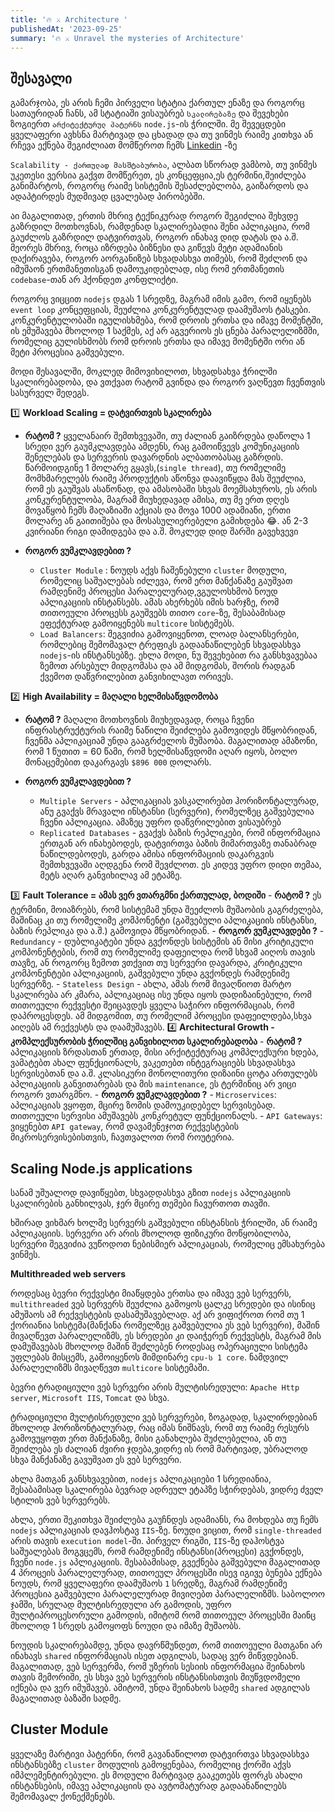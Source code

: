 ```yaml
---
title: '🔥 ⚔️ Architecture '
publishedAt: '2023-09-25'
summary: '🔥 ⚔️ Unravel the mysteries of Architecture'
---
```


## შესავალი
გამარჯობა, ეს არის ჩემი პირველი სტატია ქართულ ენაზე და როგორც სათაურიდან ჩანს, ამ სტატიაში
ვისაუბრებ `სკალირებაზე` და შევეხები ზოგიერთ `არქიტექტურულ პატერნს` `node.js`-ის ჭრილში. მე შევეცდები ყველაფერი ავხსნა მარტივად და ცხადად და თუ ვინმეს რაიმე კითხვა ან რჩევა ექნება
შეგიძლიათ მომწეროთ ჩემს [Linkedin]() -ზე

`Scalability - ქართულად მასშტაბურობა`, ალბათ სწორად ვამბობ, თუ ვინმეს უკეთესი ვერსია გაქვთ მომწერეთ, ეს კონცეფცია,ეს ტერმინი,შეიძლება
განიმარტოს, როგორც რაიმე სისტემის შესაძლებლობა, გაიზარდოს და ადაპტირდეს მუდმივად ცვალებად პირობებში. 

აი მაგალითად, ერთის მხრივ ტექნიკურად როგორ შეგიძლია შეხვდე გაზრდილ მოთხოვნას, რამდენად სკალირებადია შენი აპლიკაცია, რომ გაუძლოს გაზრდილ დატვირთვას, როგორ ინახავ დიდ დატას და ა.შ.
მეორეს მხრივ, როცა იზრდება ბიზნესი და გიწევს მეტი ადამიანის დაქირავება, როგორ აორგანიზებ სხვადასხვა თიმებს, რომ შეძლონ და იმუშაონ ერთმანეთისგან დამოუკიდებლად, ისე რომ ერთმანეთის `codebase`-თან
არ ჰქონდეთ კონფლიქტი.


როგორც ვიცცით `nodejs` დგას 1 სრედზე, მაგრამ იმის გამო, რომ იყენებს `event loop` კონცეფციას, შეუძლია კონკურენტულად დაამუშაოს ტასკები. კონკურენტულობაში იგულისხმება, რომ დროის ერთსა და იმავე მომენტში,
ის ემუშავება მხოლოდ 1 საქმეს, აქ არ აგვერიოს ეს ცნება პარალელიზმში, რომელიც გულისხმობს რომ დროის ერთსა და იმავე მომენტში ორი ან მეტი პროცესია გაშვებული.

მოდი შესავალში, მოკლედ მიმოვიხილოთ, სხვადსახვა ჭრილში სკალირებადობა, და ვთქვათ რატომ გვინდა და როგორ ვაღწევთ ჩვენთვის სასურველ შედეგს.

 1️⃣ __Workload Scaling = დატვირთვის სკალირება__

  - __რატომ ?__
  ყველანაირ შემთხვევაში, თუ ძალიან გაიზრდება დაწოლა 1 სრედი ვერ გაუმკლავდება ამდენს, რაც გამოიწვევს კომუნიკაციის შენელებას და სერვერის დავარდნის ალბათობასაც გაზრდის.
  წარმოიდგინე 1 მოლარე გყავს,(`single thread`), თუ რომელიმე მომხმარელებს რაიმე პროდუქტის აწონვა დაავიწყდა მას შეუძლია, რომ ეს გაუშვას ასაწონად, და ამასობაში სხვას მოემსახუროს, ეს არის კონკურენტულობა, მაგრამ
  მიუხედავად ამისა, თუ მე ერთ დღეს მოვაწყობ ჩემს მაღაზიაში აქციას და მოვა 1000 ადამიანი, ერთი მოლარე ან გაითიშება და მოსასულიერებელი გამიხდება 😂. ან 2-3 კვირიანი რიგი დამიდგება და ა.შ. მოკლედ დიდ შარში გავეხვევი
 
  - __როგორ ვუმკლავდებით ?__
     - `Cluster Module` : ნოუდს აქვს ჩაშენებული `cluster` მოდული, რომელიც საშუალებას იძლევა, რომ ერთ მანქანაზე გაუშვათ რამდენიმე პროცესი პარალელურად,ვგულოსხმობ ნოუდ აპლიკაციის ინსტანსებს. ამას ახერხებს იმის ხარჯზე, რომ თითოეული პროცესს გაუშვებს თითო `core`-ზე, შესაბამისად ეფექტურად გამოიყენებს `multicore` სისტემებს.
     - `Load Balancers`: შეგვიძია გამოვიყენოთ, ლოად ბალანსერები, რომლებიც შემომავალ ტრეფიკს გადაანაწილებენ სხვადასხვა `nodejs`-ის ინსტანსებზე. ეხლა მოდი, ნუ შევეხებით რა განსხვავებაა ზემოთ არსებულ მიდგომასა და ამ მიდგომას, შორის რადგან ქვემოთ დაწვრილებით განვიხილავთ ორივეს.

 2️⃣ __High Availability = მაღალი ხელმისაწვდომობა__ 

  - **რატომ ?**
  მაღალი მოთხოვნის მიუხედავად, როცა ჩვენი ინფრასტრუქტურის რაიმე ნაწილი შეიძლება გამოვიდეს მწყობრიდან, ჩვენმა აპლიკაციამ უნდა გააგრძელოს მუშაობა. მაგალითად ამაზონი, რომ 1 წუთით = 60 წამი, რომ ხელმისაწვდომი აღარ იყოს, ბოლო მონაცემებით დაკარგავს `$896 000` დოლარს.

  - **როგორ ვუმკლავდებით ?**
    - `Multiple Servers` - აპლიკაციას ვასკალირებთ ჰორიზონტალურად, ანუ გვაქვს მრავალი ინსტანსი (სერვერი), რომელზეც გაშვებულია ჩვენი აპლიკაცია. ამაზეც უფრო დაწვრილებით ვისაუბრებ
    - `Replicated Databases` - გვაქვს ბაზის რეპლიკები, რომ ინფორმაცია ერთგან არ ინახებოდეს, დატვირთვა ბაზის მიმართვაზე თანაბრად ნაწილდებოდეს, გარდა ამისა ინფორმაციის დაკარგვის შემთხვევაში აღდგენა რომ შევძლოთ. ეს კიდევ უფრო დიდი თემაა, მეტს აღარ განვიხილავ ამ ეტაპზე.

  3️⃣ **Fault Tolerance = ამას ვერ ვთარგმნი ქართულად, ბოდიში**
    - **რატომ ?**
    ეს ტერმინი, მოიაზრებს, რომ სისტემამ უნდა შეეძლოს მუშაობის გაგრძელება, მაშინაც კი თუ რომელიმე კომპონენტი (გაშვებული აპლიკაციის ინსტანსი, ბაზის რეპლიკა და ა.შ.) გამოვიდა მწყობრიდან. 
    - **როგორ ვუმკლავდები ?**
     - `Redundancy` - დუბლიკატები უნდა გვქონდეს სისტემის ან მისი კრიტიკული კომპონენტების, რომ თუ რომელიმე დაფეილდა რომ სხვამ აიღოს თავის თავზე, ან როგორც ზემოთ ვთქვით თუ სერვერი დავარდა, კრიტიკული კომპონენტები აპლიკაციის, გაშვებული უნდა გვქონდეს რამდენიმე სერვერზე.
     - `Stateless Design` - ახლა, ამას რომ მივაღწიოთ მარტო სკალირება არ კმარა, აპლიკაციაც ისე უნდა იყოს დადიზაინებული, რომ თითოეული რექვესტი შეიცავდეს ყველა საჭირო ინფორმაციას, რომ დაპროცესდეს. ამ მიდგომით, თუ რომელიმ პროცესი დაფეილდება,სხვა აიღებს
     ამ რექვესტს და დაამუშავებს.
  4️⃣ __Architectural Growth - კომპლექსურობის ჭრილშიც განვიხილოთ სკალირებადობა__
    - **რატომ ?**
    აპლიკაციის ზრდასთან ერთად, მისი არქიტექტურაც კომპლექსური ხდება, ვამატებთ ახალ ფუნქციონალს, ვაკეთებთ ინტეგრაციებს სხვადასხვა სერვისებთან და ა.შ. კლასიკური მონოლითური დიზაინი ცოტა ართულებს აპლიკაციის განვითარებას და მის `maintenance`, ეს ტერმინიც არ ვიცი როგორ ვთარგმნო.
    - **როგორ ვუმკლავდებით ?**
     - `Microservices`: აპლიკაციას ვყოფთ, მცირე ზომის დამოუკიდებელ სერვისებად. თითოეული სერვისი ამუშავებს კონკრეტულ ფუნქციონალს.
     - `API Gateways`: ვიყენებთ `API gateway`, რომ დავამენეჯოთ რექვესტების მიკროსერვისებისთვის, ჩავთვალოთ რომ როუტერია.


## Scaling Node.js applications

სანამ უშუალოდ დავიწყებთ, სხვადდასხვა გზით `nodejs` აპლიკაციის სკალირების განხილვას, ჯერ მცირე თემები ჩავურთოთ თავში.

ხშირად ვიხმარ ხოლმე სერვერს გაშვებული ინსტანსის ჭრილში, ან რაიმე აპლიკაციის. სერვერი არ არის მხოლოდ ფიზიკური მოწყობილობა, სერვერი შეგვიძია ვუწოდოთ ნებისმიერ აპლიკაციას, რომელიც ემსახურება ვინმეს.

  **Multithreaded web servers**

როდესაც ბევრი რექვესტი მიაწყდება ერთსა და იმავე ვებ სერვერს, `multithreaded` ვებ სერვერს შეუძლია გამოყოს ცალკე სრედები და ისინიც ამუშაოს ამ რექვესტების დასამუშავებლად. აქ არ ვიფიქროთ რომ  თუ 1 ქორიანია სისტემა(მანქანა რომელზეც გაშვებულია ეს ვებ სერვერი), 
მაშინ მივაღწევთ პარალელიზმს, ეს სრედები კი დაიჭერენ რექვესტს, მაგრამ მის დამუშავებას მხოლოდ მაშინ შეძლებენ როდესაც ოპერაციული სისტემა უფლებას მისცემს, გამოიყენოს მიმდინარე `cpu-ს 1 core`. ნამდვილ პარალელიზმს მივაღწევთ `multicore` სისტემაში.

ბევრი ტრადიციული ვებ სერვერი არის მულტისრედული:
`Apache Http server`, `Microsoft IIS`, `Tomcat` და სხვა.

ტრადიციული მულტისრედული ვებ სერვერები, ზოგადად, სკალირდებიან მხოლოდ ჰორიზონტალურად, რაც იმას ნიშნავს, რომ თუ რაიმე რესურს გამოვუყოფთ ერთ მანქანაზე, მისი განახლება შუძლებელია, ან თუ შეიძლება ეს ძალიან ძვირი ჯდება,ვიდრე ის რომ მარტივად, უბრალოდ
სხვა მანქანაზე გავუშვათ ეს ვებ სერვერი.

ახლა მათგან განსხვავებით, `nodejs` აპლიკაციები 1 სრედიანია, შესაბამისად სკალირება ბევრად ადრეულ ეტაპზე სჭირდებას, ვიდრე ძველ სტილის ვებ სერვერებს.

ახლა, ერთი შეკითხვა შეიძლება გაუჩნდეს ადამიანს, რა მოხდება თუ ჩემს `nodejs` აპლიკაციას დავჰოსტავ `IIS`-ზე. ნოუდი ვიცით, რომ `single-threaded` არის თავის `execution model`-ში. პირველ რიგში, `IIS`-ზე დაჰოსტვა საშუალებას მოგვცემს, 
რომ რამდენიმე ინსტანსი(პროცესი) გვქონდეს, ჩვენი `node.js` აპლიკაციის. შესაბამისად, გვექნება გაშვებული მაგალითად 4 პროცეის პარალელურად, თითოეულ პროცესში ისევ იგივე ბუნება ექნება ნოუდს, რომ ყველაფერი დაამუშაოს `1` სრედზე, მაგრამ რამდენიმე პროცესია გაშვებული პარალელურად მივიღებთ პარალელიზმს.
საბოლოო ჯამში, სრულად მულტისრედული არ გამოდის, უფრო მულტიპროცესორული გამოდის, იმიტომ რომ თითოეულ პროცესში მაინც მხოლოდ 1 სრედს გამოყოფს ნოუდი და იმაზე მუშაობს.

ნოუდის სკალირებამდე, უნდა დავრწმუნდეთ, რომ თითოეული მათგანი არ ინახავს `shared` ინფორმაციას ისეთ ადგილას, სადაც ვერ მიწვდებიან. მაგალითად, ვებ სერვერმა, რომ უზერის სესიის ინფორმაცია შეინახოს თავის მემორიში, 
ეს სხვა ვებ სერვერის ინსტანსისთვის მიუწვდომელი იქნება და ვერ იმუშავებ. ამიტომ, უნდა შეინახოს სადმე `shared` ადგილას მაგალითად ბაზაში სადმე.


## Cluster Module

ყველაზე მარტივი პატერნი, რომ გავანაწილოთ დატვირთვა სხვადასხვა ინსტანსებზე `cluster` მოდულის გამოყენებაა, რომელიც ქორში აქვს იმპლემენტირებული. ეს მოდული მარტივად გააკეთებს ფორკს ახალი ინსტანსების, იმავე აპლიკაციის და ავტომატურად 
გადაანაწილებს შემომავალ ქონექშენებს.
